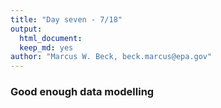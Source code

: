 ```yaml
---
title: "Day seven - 7/18"
output: 
  html_document:
  keep_md: yes
author: "Marcus W. Beck, beck.marcus@epa.gov"
---
```


### Good enough data modelling

